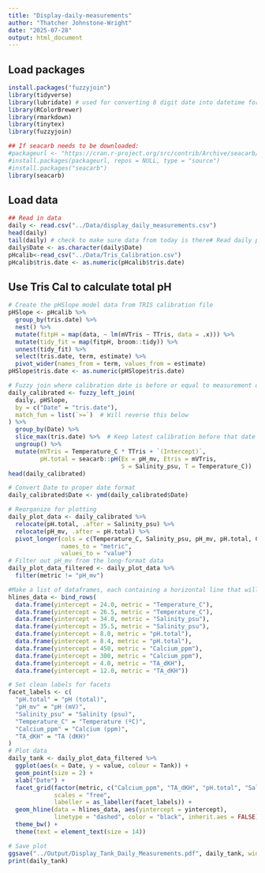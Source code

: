 ```yaml
---
title: "Display-daily-measurements"
author: "Thatcher Johnstone-Wright"
date: "2025-07-28"
output: html_document
---
```

## Load packages 
```r
install.packages("fuzzyjoin")
library(tidyverse)
library(lubridate) # used for converting 8 digit date into datetime format for R
library(RColorBrewer)
library(rmarkdown)
library(tinytex)
library(fuzzyjoin)

## If seacarb needs to be downloaded:
#packageurl <- "https://cran.r-project.org/src/contrib/Archive/seacarb/seacarb_3.2.tar.gz"
#install.packages(packageurl, repos = NULL, type = "source")
#install.packages("seacarb")
library(seacarb) 
```

## Load data 
```r
## Read in data
daily <- read.csv("../Data/display_daily_measurements.csv")
head(daily)
tail(daily) # check to make sure data from today is there# Read daily probe data
daily$Date <- as.character(daily$Date)
pHcalib<-read_csv("../Data/Tris_Calibration.csv")
pHcalib$tris.date <- as.numeric(pHcalib$tris.date)
```


## Use Tris Cal to calculate total pH
```r
# Create the pHSlope model data from TRIS calibration file
pHSlope <- pHcalib %>%
  group_by(tris.date) %>%
  nest() %>%
  mutate(fitpH = map(data, ~ lm(mVTris ~ TTris, data = .x))) %>%
  mutate(tidy_fit = map(fitpH, broom::tidy)) %>%
  unnest(tidy_fit) %>%
  select(tris.date, term, estimate) %>%
  pivot_wider(names_from = term, values_from = estimate)
pHSlope$tris.date <- as.numeric(pHSlope$tris.date)

# Fuzzy join where calibration date is before or equal to measurement date
daily_calibrated <- fuzzy_left_join(
  daily, pHSlope,
  by = c("Date" = "tris.date"),
  match_fun = list(`>=`)  # Will reverse this below
) %>%
  group_by(Date) %>%
  slice_max(tris.date) %>%  # Keep latest calibration before that date
  ungroup() %>%
  mutate(mVTris = Temperature_C * TTris + `(Intercept)`,
         pH.total = seacarb::pH(Ex = pH_mv, Etris = mVTris,
                                S = Salinity_psu, T = Temperature_C))
head(daily_calibrated)
```

```r
# Convert Date to proper date format
daily_calibrated$Date <- ymd(daily_calibrated$Date)

# Reorganize for plotting
daily_plot_data <- daily_calibrated %>%
  relocate(pH.total, .after = Salinity_psu) %>%
  relocate(pH_mv, .after = pH.total) %>%
  pivot_longer(cols = c(Temperature_C, Salinity_psu, pH_mv, pH.total, Calcium_ppm, TA_dKH),
               names_to = "metric",
               values_to = "value")
# Filter out pH_mv from the long-format data
daily_plot_data_filtered <- daily_plot_data %>%
  filter(metric != "pH_mv")

#Make a list of dataframes, each containing a horizontal line that will correspond to the upper and lower threshold of each parameter (temperature, salinity, pH total)
hlines_data <- bind_rows(
  data.frame(yintercept = 24.0, metric = "Temperature_C"),
  data.frame(yintercept = 26.5, metric = "Temperature_C"),
  data.frame(yintercept = 34.0, metric = "Salinity_psu"),
  data.frame(yintercept = 35.5, metric = "Salinity_psu"),
  data.frame(yintercept = 8.0, metric = "pH.total"),
  data.frame(yintercept = 8.4, metric = "pH.total"),
  data.frame(yintercept = 450, metric = "Calcium_ppm"),
  data.frame(yintercept = 300, metric = "Calcium_ppm"),
  data.frame(yintercept = 4.0, metric = "TA_dKH"),
  data.frame(yintercept = 12.0, metric = "TA_dKH"))

# Set clean labels for facets
facet_labels <- c(
  "pH.total" = "pH (total)",
  "pH_mv" = "pH (mV)",
  "Salinity_psu" = "Salinity (psu)",
  "Temperature_C" = "Temperature (ºC)",
  "Calcium_ppm" = "Calcium (ppm)",
  "TA_dKH" = "TA (dKH)"
)
# Plot data
daily_tank <- daily_plot_data_filtered %>%
  ggplot(aes(x = Date, y = value, colour = Tank)) +
  geom_point(size = 2) +
  xlab("Date") +
  facet_grid(factor(metric, c("Calcium_ppm", "TA_dKH", "pH.total", "Salinity_psu", "Temperature_C")) ~ .,
             scales = "free",
             labeller = as_labeller(facet_labels)) +
  geom_hline(data = hlines_data, aes(yintercept = yintercept),
             linetype = "dashed", color = "black", inherit.aes = FALSE) +
  theme_bw() +
  theme(text = element_text(size = 14))

# Save plot 
ggsave("../Output/Display_Tank_Daily_Measurements.pdf", daily_tank, width = 20, height = 15, units = c("in"))
print(daily_tank)
```


